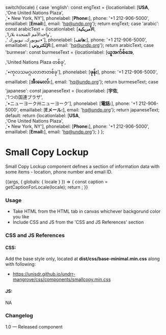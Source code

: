 
  switch(locale) {
    case 'english': const engText = {locationlabel: [<strong>USA</strong>,<br/>,'One United Nations Plaza',<br/>,'• New York, NY'], phonelabel: [<strong>Phone:</strong>], phone: '+1 212-906-5000', emaillabel: [<strong>Email:</strong>], email: 'hq@undp.org'}; return engText;
    case 'arabic': const arabicText = {locationlabel: [<strong>الأمريكية</strong>,<br/>,'واحدالأمم المتحدة بلازا',<br/>,' نيويورك، نيويورك•'], phonelabel: [<strong>هاتف:</strong>], phone: '+1 212-906-5000', emaillabel: [<strong> الإلكتروني:</strong>], email: 'hq@undp.org'}; return arabicText;
    case 'burmese': const burmeseText = {locationlabel: [<strong>ယူအက်စ်အေ</strong>,<br/>,'United Nations Plaza တစ်ခု',<br/>,'•ကုလသမဂ္ဂပလာဇာတစ်ခု'], phonelabel: [<strong>ဖုန်း</strong>], phone: '+1 212-906-5000', emaillabel: [<strong>အီးမေးလ်:</strong>], email: 'hq@undp.org'}; return burmeseText;
    case 'japanese': const japaneseText = {locationlabel: [<strong>宇佐</strong>,<br/>,'1つの国連プラザ',<br/>,'•ニューヨーク州ニューヨーク'], phonelabel: [<strong>電話:</strong>], phone: '+1 212-906-5000', emaillabel: [<strong>Eメール:</strong>], email: 'hq@undp.org'}; return japaneseText;
    default:
      return {locationlabel: [<strong>USA</strong>,<br/>,'One United Nations Plaza',<br/>,'• New York, NY'], phonelabel: [<strong>Phone:</strong>], phone: '+1 212-906-5000', emaillabel: [<strong>Email:</strong>], email: 'hq@undp.org'};
  }
};

<Meta title="Components/UI components/Text/Small copy lockup" />

# Small Copy Lockup
Small Copy Lockup component defines a section of information data with some items - location, phone number and email ID.

<Canvas>
  <Story name="Small copy lockup">
    {(args, { globals: { locale } }) => {
      const caption = getCaptionForLocale(locale);
      return <Smallcopy locationName={caption.locationlabel} phoneName={caption.phonelabel} phonenumber={caption.phone} emailName={caption.emaillabel} emailid={caption.email}></Smallcopy>;
    }}
  </Story>
</Canvas>


###
### Usage
- Take HTML from the HTML tab in canvas whichever backgorund color you like
- Include CSS and JS from the 'CSS and JS References' section

### CSS and JS References

#### CSS:
Add the base style only, located at **dist/css/base-minimal.min.css** along with following:
- https://unisdr.github.io/undrr-mangrove/css/components/smallcopy.min.css

#### JS:
NA

### Changelog
1.0 — Released component

